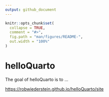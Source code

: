 ```yaml
---
output: github_document
---
```


<!-- README.md is generated from README.Rmd. Please edit that file -->

```r
knitr::opts_chunk$set(
  collapse = TRUE,
  comment = "#>",
  fig.path = "man/figures/README-",
  out.width = "100%"
)
```

# helloQuarto

<!-- badges: start -->
<!-- badges: end -->

The goal of helloQuarto is to ...

[https://robwiederstein.github.io/helloQuarto/site](https://robwiederstein.github.io/helloQuarto/site)
